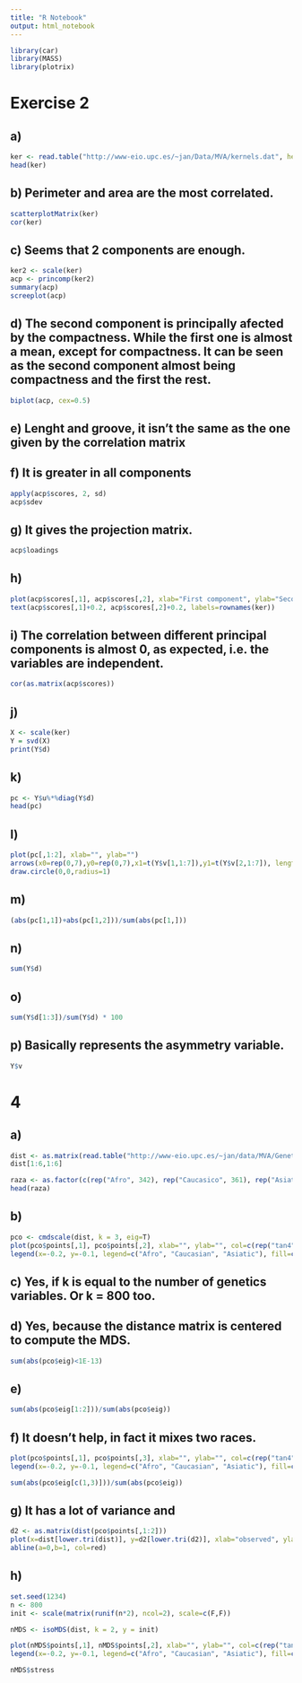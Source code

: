 ```yaml
---
title: "R Notebook"
output: html_notebook
---
```


```r
library(car)
library(MASS)
library(plotrix)
```


# Exercise 2
## a)
```r
ker <- read.table("http://www-eio.upc.es/~jan/Data/MVA/kernels.dat", header=T)
head(ker)
```

## b) Perimeter and area are the most correlated.
```r
scatterplotMatrix(ker)
cor(ker)
```

## c) Seems that 2 components are enough.
```r
ker2 <- scale(ker)
acp <- princomp(ker2)
summary(acp)
screeplot(acp)
```

## d) The second component is principally afected by the compactness. While the first one is almost a mean, except for compactness. It can be seen as the second component almost being compactness and the first the rest.
```r
biplot(acp, cex=0.5)
```

## e) Lenght and groove, it isn't the same as the one given by the correlation matrix

## f) It is greater in all components
```r
apply(acp$scores, 2, sd)
acp$sdev
```

## g) It gives the projection matrix.
```r
acp$loadings
```

## h)
```r
plot(acp$scores[,1], acp$scores[,2], xlab="First component", ylab="Second component", pch=17, col="red")
text(acp$scores[,1]+0.2, acp$scores[,2]+0.2, labels=rownames(ker))
```


## i) The correlation between different principal components is almost 0, as expected, i.e. the variables are independent.

```r
cor(as.matrix(acp$scores))
```


## j)

```r
X <- scale(ker)
Y = svd(X)
print(Y$d)
```

## k)

```r
pc <- Y$u%*%diag(Y$d)
head(pc)
```


## l)

```r
plot(pc[,1:2], xlab="", ylab="")
arrows(x0=rep(0,7),y0=rep(0,7),x1=t(Y$v[1,1:7]),y1=t(Y$v[2,1:7]), length = 0.1, col="red")
draw.circle(0,0,radius=1)
```

## m)

```r
(abs(pc[1,1])+abs(pc[1,2]))/sum(abs(pc[1,]))
```

## n)

```r
sum(Y$d)
```

## o)

```r
sum(Y$d[1:3])/sum(Y$d) * 100
```

## p) Basically represents the asymmetry variable.

```r
Y$v
```

# 4
## a)

```r
dist <- as.matrix(read.table("http://www-eio.upc.es/~jan/data/MVA/GeneticDist.txt"))
dist[1:6,1:6]

raza <- as.factor(c(rep("Afro", 342), rep("Caucasico", 361), rep("Asiatico", 97)))
head(raza)
```

## b)

```r
pco <- cmdscale(dist, k = 3, eig=T)
plot(pco$points[,1], pco$points[,2], xlab="", ylab="", col=c(rep("tan4", 342), rep("bisque", 361), rep("yellow", 97)))
legend(x=-0.2, y=-0.1, legend=c("Afro", "Caucasian", "Asiatic"), fill=c("tan4","bisque","yellow"), cex=0.5)
```

## c) Yes, if k is equal to the number of genetics variables. Or k = 800 too.

## d) Yes, because the distance matrix is centered to compute the MDS.

```r
sum(abs(pco$eig)<1E-13)
```

## e)

```r
sum(abs(pco$eig[1:2]))/sum(abs(pco$eig))
```

## f) It doesn't help, in fact it mixes two races.

```r
plot(pco$points[,1], pco$points[,3], xlab="", ylab="", col=c(rep("tan4", 342), rep("bisque", 361), rep("yellow", 97)))
legend(x=-0.2, y=-0.1, legend=c("Afro", "Caucasian", "Asiatic"), fill=c("tan4","bisque","yellow"), cex=0.5)

sum(abs(pco$eig[c(1,3)]))/sum(abs(pco$eig))
```

## g) It has a lot of variance and 

```r
d2 <- as.matrix(dist(pco$points[,1:2]))
plot(x=dist[lower.tri(dist)], y=d2[lower.tri(d2)], xlab="observed", ylab="predicted", type="p")
abline(a=0,b=1, col=red)
```

## h) 

```r
set.seed(1234)
n <- 800
init <- scale(matrix(runif(n*2), ncol=2), scale=c(F,F))

nMDS <- isoMDS(dist, k = 2, y = init)

plot(nMDS$points[,1], nMDS$points[,2], xlab="", ylab="", col=c(rep("tan4", 342), rep("bisque", 361), rep("yellow", 97)))
legend(x=-0.2, y=-0.1, legend=c("Afro", "Caucasian", "Asiatic"), fill=c("tan4","bisque","yellow"), cex=0.5)

nMDS$stress
```


